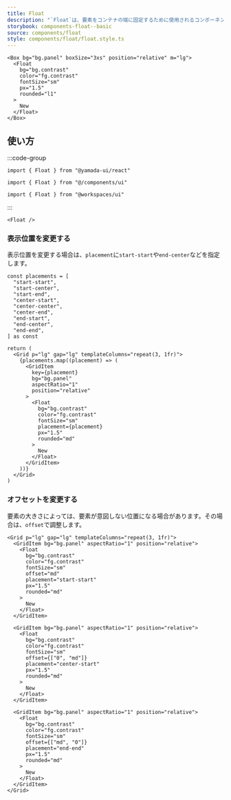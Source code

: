 ```yaml
---
title: Float
description: "`Float`は、要素をコンテナの端に固定するために使用されるコンポーネントです。"
storybook: components-float--basic
source: components/float
style: components/float/float.style.ts
---
```


```tsx preview
<Box bg="bg.panel" boxSize="3xs" position="relative" m="lg">
  <Float
    bg="bg.contrast"
    color="fg.contrast"
    fontSize="sm"
    px="1.5"
    rounded="l1"
  >
    New
  </Float>
</Box>
```

## 使い方

:::code-group

```tsx [package]
import { Float } from "@yamada-ui/react"
```

```tsx [alias]
import { Float } from "@/components/ui"
```

```tsx [monorepo]
import { Float } from "@workspaces/ui"
```

:::

```tsx
<Float />
```

### 表示位置を変更する

表示位置を変更する場合は、`placement`に`start-start`や`end-center`などを指定します。

```tsx preview functional
const placements = [
  "start-start",
  "start-center",
  "start-end",
  "center-start",
  "center-center",
  "center-end",
  "end-start",
  "end-center",
  "end-end",
] as const

return (
  <Grid p="lg" gap="lg" templateColumns="repeat(3, 1fr)">
    {placements.map((placement) => (
      <GridItem
        key={placement}
        bg="bg.panel"
        aspectRatio="1"
        position="relative"
      >
        <Float
          bg="bg.contrast"
          color="fg.contrast"
          fontSize="sm"
          placement={placement}
          px="1.5"
          rounded="md"
        >
          New
        </Float>
      </GridItem>
    ))}
  </Grid>
)
```

### オフセットを変更する

要素の大きさによっては、要素が意図しない位置になる場合があります。その場合は、`offset`で調整します。

```tsx preview
<Grid p="lg" gap="lg" templateColumns="repeat(3, 1fr)">
  <GridItem bg="bg.panel" aspectRatio="1" position="relative">
    <Float
      bg="bg.contrast"
      color="fg.contrast"
      fontSize="sm"
      offset="md"
      placement="start-start"
      px="1.5"
      rounded="md"
    >
      New
    </Float>
  </GridItem>

  <GridItem bg="bg.panel" aspectRatio="1" position="relative">
    <Float
      bg="bg.contrast"
      color="fg.contrast"
      fontSize="sm"
      offset={["0", "md"]}
      placement="center-start"
      px="1.5"
      rounded="md"
    >
      New
    </Float>
  </GridItem>

  <GridItem bg="bg.panel" aspectRatio="1" position="relative">
    <Float
      bg="bg.contrast"
      color="fg.contrast"
      fontSize="sm"
      offset={["md", "0"]}
      placement="end-end"
      px="1.5"
      rounded="md"
    >
      New
    </Float>
  </GridItem>
</Grid>
```
